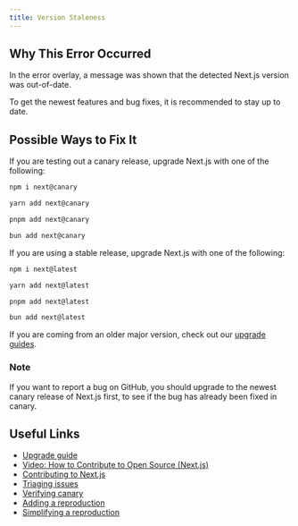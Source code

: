 ```yaml
---
title: Version Staleness
---
```


## Why This Error Occurred

In the error overlay, a message was shown that the detected Next.js version was out-of-date.

To get the newest features and bug fixes, it is recommended to stay up to date.

## Possible Ways to Fix It

If you are testing out a canary release, upgrade Next.js with one of the following:

```bash filename="Terminal"
npm i next@canary
```

```bash filename="Terminal"
yarn add next@canary
```

```bash filename="Terminal"
pnpm add next@canary
```

```bash filename="Terminal"
bun add next@canary
```

If you are using a stable release, upgrade Next.js with one of the following:

```bash filename="Terminal"
npm i next@latest
```

```bash filename="Terminal"
yarn add next@latest
```

```bash filename="Terminal"
pnpm add next@latest
```

```bash filename="Terminal"
bun add next@latest
```

If you are coming from an older major version, check out our [upgrade guides](/docs/pages/building-your-application/upgrading).

### Note

If you want to report a bug on GitHub, you should upgrade to the newest canary release of Next.js first, to see if the bug has already been fixed in canary.

## Useful Links

- [Upgrade guide](/docs/pages/building-your-application/upgrading)
- [Video: How to Contribute to Open Source (Next.js)](https://www.youtube.com/watch?v=cuoNzXFLitc)
- [Contributing to Next.js](https://github.com/vercel/next.js/blob/canary/contributing.md)
- [Triaging issues](https://github.com/vercel/next.js/blob/canary/contributing/repository/triaging.md)
- [Verifying canary](https://github.com/vercel/next.js/blob/canary/.github/actions/issue-validator/clarify/canary.md)
- [Adding a reproduction](https://github.com/vercel/next.js/blob/canary/.github/actions/issue-validator/clarify/repro.md)
- [Simplifying a reproduction](https://github.com/vercel/next.js/blob/canary/.github/actions/issue-validator/clarify/simplify-repro.md)
